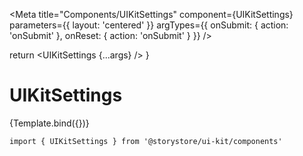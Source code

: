 
<Meta
  title="Components/UIKitSettings"
  component={UIKitSettings}
  parameters={{ layout: 'centered' }}
  argTypes={{ onSubmit: { action: 'onSubmit' }, onReset: { action: 'onSubmit' } }}
/>

  return <UIKitSettings {...args} />
}

# UIKitSettings

<Canvas withSource="open">
  <Story name="UIKitSettings" args={{ open: true }}>
    {Template.bind({})}
  </Story>
</Canvas>

```
import { UIKitSettings } from '@storystore/ui-kit/components'
```

<ArgsTable story="UIKitSettings" />
